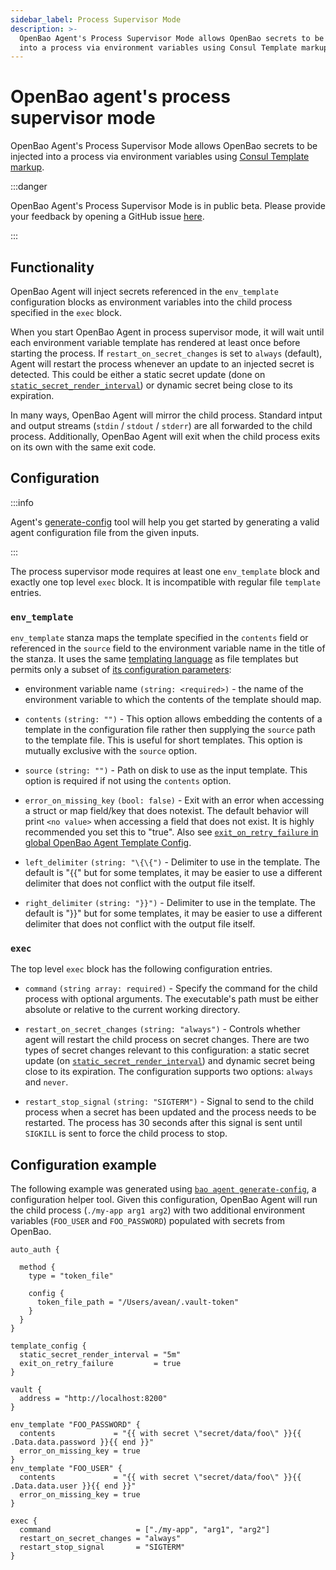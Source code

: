 ```yaml
---
sidebar_label: Process Supervisor Mode
description: >-
  OpenBao Agent's Process Supervisor Mode allows OpenBao secrets to be injected
  into a process via environment variables using Consul Template markup.
---
```


# OpenBao agent's process supervisor mode

OpenBao Agent's Process Supervisor Mode allows OpenBao secrets to be injected into
a process via environment variables using
[Consul Template markup][consul-templating-language].

<!-- :::info -->

<!-- If you are running your applications in a Kubernetes cluster, we recommend -->
<!--   evaluating the [OpenBao Agent Sidecar Injector](/docs/platform/k8s/injector). -->

<!-- ::: -->

:::danger

OpenBao Agent's Process Supervisor Mode is in public beta. Please provide your
   feedback by opening a GitHub issue [here](https://github.com/openbao/openbao/issues).

:::

## Functionality

OpenBao Agent will inject secrets referenced in the `env_template` configuration
blocks as environment variables into the child process specified in the `exec` block.

When you start OpenBao Agent in process supervisor mode, it will wait until each
environment variable template has rendered at least once before starting the
process. If `restart_on_secret_changes` is set to `always` (default), Agent
will restart the process whenever an update to an injected secret is detected.
This could be either a static secret update (done on
[`static_secret_render_interval`](/docs/agent-and-proxy/agent/template#static_secret_render_interval))
or dynamic secret being close to its expiration.

In many ways, OpenBao Agent will mirror the child process. Standard intput and
output streams (`stdin` / `stdout` / `stderr`) are all forwarded to the child
process. Additionally, OpenBao Agent will exit when the child process exits on
its own with the same exit code.

## Configuration

:::info

Agent's [generate-config](/docs/agent-and-proxy/agent/generate-config)
   tool will help you get started by generating a valid agent configuration
   file from the given inputs.

:::

The process supervisor mode requires at least one `env_template` block and
exactly one top level `exec` block. It is incompatible with regular file
`template` entries.

### `env_template`

`env_template` stanza maps the template specified in the `contents` field or
referenced in the `source` field to the environment variable name in the title
of the stanza. It uses the same
[templating language](/docs/agent-and-proxy/agent/template#templating-language)
as file templates but permits only a subset of
[its configuration parameters](/docs/agent-and-proxy/agent/template#template_configurations):

- environment variable name `(string: <required>)` - the name of the
  environment variable to which the contents of the template should map.

- `contents` `(string: "")` - This option allows embedding the contents of
  a template in the configuration file rather then supplying the `source` path to
  the template file. This is useful for short templates. This option is mutually
  exclusive with the `source` option.

- `source` `(string: "")` - Path on disk to use as the input template. This
  option is required if not using the `contents` option.

- `error_on_missing_key` `(bool: false)` - Exit with an error when accessing
  a struct or map field/key that does notexist. The default behavior will print `<no value>`
  when accessing a field that does not exist. It is highly recommended you set this
  to "true". Also see
  [`exit_on_retry_failure` in global OpenBao Agent Template Config](/docs/agent-and-proxy/agent/template#interaction-between-exit_on_retry_failure-and-error_on_missing_key).

- `left_delimiter` `(string: "\{\{")` - Delimiter to use in the template. The
  default is "\{\{" but for some templates, it may be easier to use a different
  delimiter that does not conflict with the output file itself.

- `right_delimiter` `(string: "}}")` - Delimiter to use in the template. The
  default is "}}" but for some templates, it may be easier to use a different
  delimiter that does not conflict with the output file itself.

### `exec`

The top level `exec` block has the following configuration entries.

- `command` `(string array: required)` - Specify the command for the child
  process with optional arguments. The executable's path must be either
  absolute or relative to the current working directory.

- `restart_on_secret_changes` `(string: "always")` - Controls whether agent
  will restart the child process on secret changes. There are two types of
  secret changes relevant to this configuration: a static secret update (on
  [`static_secret_render_interval`](/docs/agent-and-proxy/agent/template#static_secret_render_interval))
  and dynamic secret being close to its expiration. The configuration supports
  two options: `always` and `never`.

- `restart_stop_signal` `(string: "SIGTERM")` - Signal to send to the child
  process when a secret has been updated and the process needs to be restarted.
  The process has 30 seconds after this signal is sent until `SIGKILL` is sent
  to force the child process to stop.


## Configuration example

The following example was generated using
[`bao agent generate-config`](/docs/agent-and-proxy/agent/generate-config),
a configuration helper tool. Given this configuration, OpenBao Agent will run
the child process (`./my-app arg1 arg2`) with two additional environment
variables (`FOO_USER` and `FOO_PASSWORD`) populated with secrets from OpenBao.

```hcl
auto_auth {

  method {
    type = "token_file"

    config {
      token_file_path = "/Users/avean/.vault-token"
    }
  }
}

template_config {
  static_secret_render_interval = "5m"
  exit_on_retry_failure         = true
}

vault {
  address = "http://localhost:8200"
}

env_template "FOO_PASSWORD" {
  contents             = "{{ with secret \"secret/data/foo\" }}{{ .Data.data.password }}{{ end }}"
  error_on_missing_key = true
}
env_template "FOO_USER" {
  contents             = "{{ with secret \"secret/data/foo\" }}{{ .Data.data.user }}{{ end }}"
  error_on_missing_key = true
}

exec {
  command                   = ["./my-app", "arg1", "arg2"]
  restart_on_secret_changes = "always"
  restart_stop_signal       = "SIGTERM"
}
```

[consul-templating-language]: https://github.com/hashicorp/consul-template/blob/v0.28.1/docs/templating-language.md
